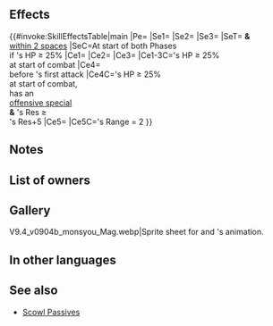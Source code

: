 {{Weapon Infobox
|tagid=SID_古の地竜族のブレス
|intID=4680
|image=wep_ac092
|exclusive=1
|weaponType=Dragonstone
|cost=400
|might=16
|range=1
|effect=Grants Atk+3. If foe's Range = 2, calculates damage using the lower of foe's Def or Res.<br><br>At start of player phase or enemy phase, if unit's HP ≥ 25%, grants Atk/Res+6, 【En Garde】, and "neutralizes foe's bonuses during combat" to unit and allies within 2 spaces of unit for 1 turn.<br><br>At start of combat, if unit's HP ≥ 25%, inflicts penalty on foe's Atk/Def/Res = 20% of unit's Res at start of combat + 5, unit deals +X damage (excluding area-of-effect Specials), and reduces damage from foe's attacks by X (excluding area-of-effect Specials; X = number of staff and dragon allies on the map, excluding unit, × 5 + 10; max 20), and also, if foe's attack can trigger foe's Special and unit's Res ≥ foe's Res+5, inflicts Special cooldown count+1 on foe before foe's first attack during combat (cannot exceed foe's maximum Special cooldown).<br><br>【En Garde】<br>Neutralizes damage outside of combat (from skills like Poison Strike, structures like Bolt Tower, etc.) except damage dealt by area-of-effect Specials.
|statModifiers=0,19,0,0,0
|required=Flametongue
|properties=random_owner
}}
==Effects==
{{#invoke:SkillEffectsTable|main
|Pe={{Eft|Stat Boosts|Atk|3}}
|Se1={{Eft|Bonuses|Atk/Res|6}}
|Se2={{SEt|En Garde}}
|Se3={{SEt|Neutralize Bonuses}}
|SeT={{Tgt|Unit}} '''&''' {{Tgt|Allies}}<br>[[within 2 spaces]]
|SeC=At start of both Phases<br>if {{Tgt|Unit}}'s HP ≥ 25%
|Ce1={{Eft|Temporary debuffs|Atk/Def/Res|20% of {{Tgt|Unit}}'s Res<br>at start of combat, +5}}
|Ce2={{Eft|Damage Boost|5 x {{Cwti|Dragon,Staff|group=1}} {{Wtp|Staff}}/<br>[[Dragon]] {{Tgt|Allies}}, +10|max=20}}
|Ce3={{Eft|Damage Reduction|5 x {{Cwti|Dragon,Staff|group=1}} {{Wtp|Staff}}/<br>[[Dragon]] {{Tgt|Allies}}, +10|max=20}}
|Ce1-3C={{Tgt|Unit}}'s HP ≥ 25%<br>at start of combat
|Ce4={{Eft|Increase Cooldown|1}}<br>before {{Tgt|Foe}}'s first attack
|Ce4C={{Tgt|Unit}}'s HP ≥ 25%<br>at start of combat,<br>{{Tgt|Foe}} has an<br>[[offensive special]]<br>'''&''' {{Tgt|Unit}}'s Res ≥<br>{{Tgt|Foe}}'s Res+5
|Ce5={{Eft|Lower Def Res}}
|Ce5C={{Tgt|Foe}}'s Range = 2
}}

==Notes==
{{LowerDefRes}}
{{Bonuses}}
{{En Garde}}
{{Neutralize Bonuses}}
{{Temporary debuffs}}
{{At start of combat}}
{{FlatDamageBoost|X (max: 20)}}
{{FlatDamageReduction|X (max: 20)}}
{{CombatCooldownCount|+1}}
==List of owners==
{{Skill Hero List}}
==Gallery==
<gallery>
V9.4_v0904b_monsyou_Mag.webp|Sprite sheet for {{St|Fundament}} and {{PAGENAME}}'s animation.
</gallery>
==In other languages==
{{OtherLanguages
|japanese=
|german=
|spanishEU=
|spanishLA=
|french=
|italian=
|chineseTW=
|portuguese=
}}
==See also==
{{See also skills|cond=(Description LIKE '%number of staff%dragon allies%' OR Description LIKE '%【En Garde】%') AND Exclusive='1'}}
* [[Scowl Passives]]
{{Weapons Navbox}}